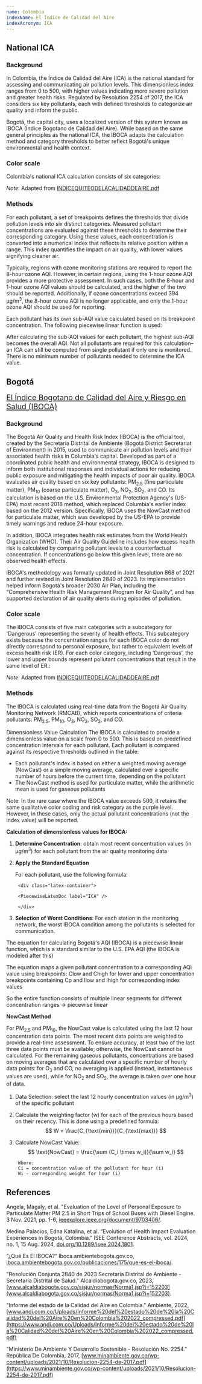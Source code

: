 ```yaml
---
name: Colombia
indexName: El Índice de Calidad del Aire
indexAcronym: ICA
---
```




## National ICA

### Background

In Colombia, the Índice de Calidad del Aire (ICA) is the national standard for assessing and communicating air pollution levels. This dimensionless index ranges from 0 to 500, 
with higher values indicating more severe pollution and greater health risks. Regulated by Resolution 2254 of 2017, the ICA considers six key pollutants, each with defined 
thresholds to categorize air quality and inform the public. 

Bogotá, the capital city, uses a localized version of this system known as IBOCA (Índice Bogotano de Calidad del Aire). While based on the same general principles as the national 
ICA, the IBOCA adapts the calculation method and category thresholds to better reflect Bogotá's unique environmental and health context.


### Color scale

Colombia's national ICA calculation consists of six categories: 

<ColorScale variant="Colombia" index="colombia" value={true} />

_Note_: Adapted from [INDICEQUITEODELACALIDADDEAIRE.pdf](https://www.researchgate.net/profile/Joseph-Sanchez-4/post/How-is-calculated-the-air-quality-index-in-your-country/attachment/5cd2f133cfe4a7968d9dab83/AS%3A756303353896962%401557328179531/download/INDICE+QUITE%C3%91O+DE+LA+CALIDAD+DE+AIRE.pdf)

### Methods

For each pollutant, a set of breakpoints defines the thresholds that divide pollution levels into six distinct categories. Measured pollutant concentrations are evaluated against 
these thresholds to determine their corresponding category. Using these values, each concentration is converted into a numerical index that reflects its relative position within a 
range. This index quantifies the impact on air quality, with lower values signifying cleaner air. 

<BreakpointsTable variant="Colombia" index="colombia" />

Typically, regions with ozone monitoring stations are required to report the 8-hour ozone AQI. However, in certain regions, using the 1-hour ozone AQI provides a more protective 
assessment. In such cases, both the 8-hour and 1-hour ozone AQI values should be calculated, and the higher of the two should be reported. Additionally, if ozone concentrations 
exceed 394 μg/m<sup>3</sup>, the 8-hour ozone AQI is no longer applicable, and only the 1-hour ozone AQI should be used for reporting. 

Each pollutant has its own sub-AQI value calculated based on its breakpoint concentration. The following piecewise linear function is used: 

<div class="latex-container">

<PiecewiseLatexDoc label="ICA" />

</div>

<AqiCalculator
  client:only="solid"
  index="colombia"
  acronym={frontmatter.indexAcronym}
/>

After calculating the sub-AQI values for each pollutant, the highest sub-AQI becomes the overall AQI. Not all pollutants are required for this calculation–an ICA can still 
be computed from single pollutant if only one is monitored. There is no minimum number of pollutants needed to determine the ICA value.  


## Bogotá
<h2 style="font-size: 20px; text-decoration: underline; font-weight: 400; margin-bottom: 1rem; margin-top: 0.25rem;">
  El Índice Bogotano de Calidad del Aire y Riesgo en Salud (IBOCA)
</h2>


### Background

The Bogotá Air Quality and Health Risk Index (IBOCA) is the official tool, created by the Secretaría Distrital de Ambiente (Bogotá District Secretariat of Environment) in 2015, 
used to communicate air pollution levels and their associated health risks in Columbia's capital. Developed as part of a coordinated public health and environmental strategy, 
IBOCA is designed to inform both institutional responses and individual actions for reducing public exposure and mitigating the health impacts of poor air quality. IBOCA evaluates 
air quality based on six key pollutants: PM<sub>2.5</sub> (fine particulate matter), PM<sub>10</sub> (coarse particulate matter), O<sub>3</sub>, NO<sub>2</sub>, SO<sub>2</sub>, and CO. Its calculation is based on the U.S. Environmental 
Protection Agency's (US-EPA) most recent 2018 method, which replaced Columbia's earlier index based on the 2012 version. Specifically, IBOCA uses the NowCast method for particulate 
matter, which was developed by the US-EPA to provide timely warnings and reduce 24-hour exposure. 

In addition, IBOCA integrates health risk estimates from the World Health Organization (WHO). Their Air Quality Guideline includes how excess health risk is calculated by comparing 
pollutant levels to a counterfactual concentration. If concentrations go below this given level, there are no observed health effects. 

IBOCA's methodology was formally updated in Joint Resolution 868 of 2021 and further revised in Joint Resolution 2840 of 2023. Its implementation helped inform Bogotá's broader 
2030 Air Plan, including the “Comprehensive Health Risk Management Program for Air Quality”, and has supported declaration of air quality alerts during episodes of pollution. 


### Color scale

The IBOCA consists of five main categories with a subcategory for 'Dangerous' representing the severity of health effects. This subcategory exists because the concentration ranges 
for each IBOCA color do not directly correspond to personal exposure, but rather to equivalent levels of excess health risk (ER). For each color category, including 'Dangerous', 
the lower and upper bounds represent pollutant concentrations that result in the same level of ER.: 

<ColorScale variant="Bogotá" index="colombia" value={true} />

_Note_: Adapted from [INDICEQUITEODELACALIDADDEAIRE.pdf](https://www.researchgate.net/profile/Joseph-Sanchez-4/post/How-is-calculated-the-air-quality-index-in-your-country/attachment/5cd2f133cfe4a7968d9dab83/AS%3A756303353896962%401557328179531/download/INDICE+QUITE%C3%91O+DE+LA+CALIDAD+DE+AIRE.pdf)

### Methods

The IBOCA is calculated using real-time data from the Bogotá Air Quality Monitoring Network (RMCAB), which reports concentrations of criteria pollutants: PM<sub>2.5</sub>, PM<sub>10</sub>, O<sub>3</sub>, NO<sub>2</sub>, SO<sub>2</sub>, and CO. 

Dimensionless Value Calculation
The IBOCA is calculated to provide a dimensionless value on a scale from 0 to 500. This is based on predefined concentration intervals for each pollutant. Each pollutant is compared 
against its respective thresholds outlined in the table: 


<BreakpointsTable variant="Bogotá" index="colombia" />

- Each pollutant's index is based on either a weighted moving average (NowCast) or a simple moving average, calculated over a specific number of hours before the current time, depending on the pollutant
- The NowCast method is used for particulate matter, while the arithmetic mean is used for gaseous pollutants


<Admonition type="note">

Note: In the rare case where the IBOCA value exceeds 500, it retains the same qualitative color coding and risk 
category as the purple level. However, in these cases, only the actual pollutant concentrations (not the index 
value) will be reported. 

</Admonition>

**Calculation of dimensionless values for IBOCA:**
1. **Determine Concentration**: obtain most recent concentration values (in µg/m<sup>3</sup>) for each pollutant from the air quality monitoring data

2. **Apply the Standard Equation**

     For each pollutant, use the following formula: 

        <div class="latex-container">

        <PiecewiseLatexDoc label="ICA" />

        </div>

3. **Selection of Worst Conditions**: For each station in the monitoring network, the worst IBOCA condition among the pollutants is selected for communication. 


The equation for calculating Bogotá's AQI (IBOCA) is a piecewise linear function, which is a standard similar to the U.S. EPA AQI (the IBOCA is modeled after this) 

The equation maps a given pollutant concentration to a corresponding AQI value using breakpoints: Clow and Chigh for lower and upper concentration breakpoints containing 
Cp and Ilow and Ihigh for corresponding index values 

So the entire function consists of multiple linear segments for different concentration ranges → piecewise linear 


**NowCast Method**

For PM<sub>2.5</sub> and PM<sub>10</sub>, the NowCast value is calculated using the last 12 hour concentration data points. The most recent data points are weighted to provide a real-time 
assessment. To ensure accuracy, at least two of the last three data points must be available; otherwise, the NowCast cannot be calculated. For the remaining gaseous 
pollutants, concentrations are based on moving averages that are calculated over a specific number of hourly data points: for O<sub>3</sub> and CO, no averaging is applied (instead, 
instantaneous values are used), while for NO<sub>2</sub> and SO<sub>2</sub>, the average is taken over one hour of data. 

1. Data Selection: select the last 12 hourly concentration values (in µg/m<sup>3</sup>) of the specific pollutant 

2. Calculate the weighting factor (w) for each of the previous hours based on their recency. This is done using a predefined formula: 
        $$ W = \frac{C_{\text{min}}}{C_{\text{max}}} $$

3. Calculate NowCast Value: 
        $$ \text{NowCast} = \frac{\sum (C_i \times w_i)}{\sum w_i} $$

        Where: 
        Ci = concentration value of the pollutant for hour (i)
        Wi - corresponding weight for hour (i)




## References

Angela, Magaly, et al. "Evaluation of the Level of Personal Exposure to Particulate Matter PM 2.5 in Short Trips of School Buses with Diesel Engine. 3 Nov. 2021, pp. 1-6, [ieeexplore.ieee.org/document/9703406/](https://ieeexplore.ieee.org/document/9703406/).

Medina Palacios, Edna Katalina, et al. “Evolution of Health Impact Evaluation Experiences in Bogotá, Colombia.” ISEE Conference Abstracts, vol. 2024, no. 1, 15 Aug. 2024, [doi.org/10.1289/isee.2024.1801](https://doi.org/10.1289/isee.2024.1801).

“¿Qué Es El IBOCA?” Iboca.ambientebogota.gov.co, [iboca.ambientebogota.gov.co/publicaciones/175/que-es-el-iboca/](iboca.ambientebogota.gov.co/publicaciones/175/que-es-el-iboca/).

"Resolución Conjunta 2840 de 2023 Secretaría Distrital de Ambiente - Secretaría Distrital de Salud." Alcaldiabogota.gov.co, 2023, [www.alcaldiabogota.gov.co/sisjur/normas/Norma1.jsp?i=152203](www.alcaldiabogota.gov.co/sisjur/normas/Norma1.jsp?i=152203).

"Informe del estado de la Calidad del Aire en Colombia." Ambiente, 2022, [www.andi.com.co/Uploads/Informe%20del%20estado%20de%20la%20Calidad%20del%20Aire%20en%20Colombia%202022_compressed.pdf](https://www.andi.com.co/Uploads/Informe%20del%20estado%20de%20la%20Calidad%20del%20Aire%20en%20Colombia%202022_compressed.pdf)

"Ministerio De Ambiente Y Desarrollo Sostenible - Resolución No. 2254." República De Colombia, 2017, [www.minambiente.gov.co/wp-content/uploads/2021/10/Resolucion-2254-de-2017.pdf](https://www.minambiente.gov.co/wp-content/uploads/2021/10/Resolucion-2254-de-2017.pdf)